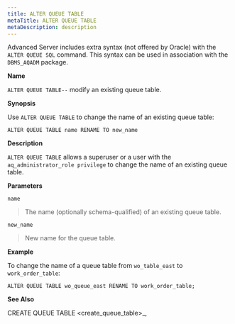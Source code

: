 ```yaml
---
title: ALTER QUEUE TABLE
metaTitle: ALTER QUEUE TABLE
metaDescription: description
---
```


Advanced Server includes extra syntax (not offered by Oracle) with the
`ALTER QUEUE SQL` command. This syntax can be used in association with
the `DBMS_AQADM` package.

**Name**

`ALTER QUEUE TABLE--` modify an existing queue table.

**Synopsis**

Use `ALTER QUEUE TABLE` to change the name of an existing queue table:

``` text
ALTER QUEUE TABLE name RENAME TO new_name
```

**Description**

`ALTER QUEUE TABLE` allows a superuser or a user with the
`aq_administrator_role privilege` to change the name of an existing
queue table.

**Parameters**

`name`

> The name (optionally schema-qualified) of an existing queue table.

`new_name`

> New name for the queue table.

**Example**

To change the name of a queue table from `wo_table_east` to
`work_order_table`:

``` text
ALTER QUEUE TABLE wo_queue_east RENAME TO work_order_table;
```

**See Also**

<span class="title-ref">CREATE QUEUE TABLE
\<create_queue_table\>_</span>,
